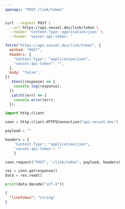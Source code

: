 ```yaml
---
openapi: "POST /link/token"
---
```


<RequestExample>

```bash Shell / cURL
curl --request POST \
  --url https://api.vessel.dev/link/token \
  --header 'Content-Type: application/json' \
  --header 'vessel-api-token: '
```

```js JavaScript Fetch
fetch("https://api.vessel.dev/link/token", {
  method: "POST",
  headers: {
    "Content-Type": "application/json",
    "vessel-api-token": "",
  },
  body: "false",
})
  .then((response) => {
    console.log(response);
  })
  .catch((err) => {
    console.error(err);
  });
```

```python Python
import http.client

conn = http.client.HTTPSConnection("api.vessel.dev")

payload = ""

headers = {
    'Content-Type': "application/json",
    'vessel-api-token': ""
    }

conn.request("POST", "/link/token", payload, headers)

res = conn.getresponse()
data = res.read()

print(data.decode("utf-8"))
```

</RequestExample>

<ResponseExample>

```json Response Example
{
  "linkToken": "string"
}
```

</ResponseExample>
